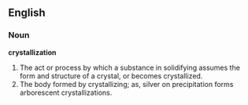 ==English==

===Noun===

'''crystallization'''

#The act or process by which a substance in solidifying assumes the form and structure of a crystal, or becomes crystallized.
#The body formed by crystallizing; as, silver on precipitation forms arborescent crystallizations.